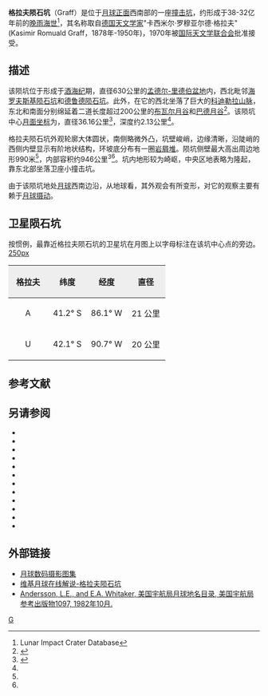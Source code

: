 {{lunar crater data|
 image=Graff crater 4193 h3.jpg|240px|
 caption=月球轨道器4号拍摄的图像|
 latitude=42.3|
 N_or_S=S|
 longitude=88.71|
 E_or_W=W|
 diameter=36.16公里|
 depth=2.13公里|
 colong=89|
 eponym=卡西米尔·罗·格拉夫}}
'''格拉夫陨石坑'''（Graff）是位于[[月球正面|月球正面]]西南部的一座[[撞击坑|撞击坑]]，约形成于38-32亿年前的[[晚雨海世|晚雨海世]]<ref name=LICD>Lunar Impact Crater Database</ref>，其名称取自[[德国|德国]][[天文学家|天文学家]]"卡西米尔·罗穆亚尔德·格拉夫"(Kasimir Romuald Graff，1878年-1950年)，1970年被[[国际天文学联合会|国际天文学联合会]]批准接受。

==描述==  
该陨坑位于形成于[[酒海纪|酒海纪]]期，直径630公里的[[孟德尔-里德伯盆地|孟德尔-里德伯盆地]]内，西北毗邻[[海罗夫斯基陨石坑|海罗夫斯基陨石坑]]和[[德鲁德陨石坑|德鲁德陨石坑]]。此外，在它的西北坐落了巨大的[[科迪勒拉山脉_(月球)|科迪勒拉山脉]]，东北和南面分别绵延着二道长度超过200公里的[[布瓦尔月谷|布瓦尔月谷]]和[[巴德月谷|巴德月谷]]<ref>{{Cite web |url=http://planetarynames.wr.usgs.gov/images/Lunar/lac_123_lo.pdf |title=Crater Graff on the map LAC-123. |access-date=2017-04-07 |archive-date=2013-02-20 |archive-url=https://web.archive.org/web/20130220194049/http://planetarynames.wr.usgs.gov/images/Lunar/lac_123_lo.pdf |dead-url=no }}</ref>。该陨坑中心[[月面坐标|月面坐标]]为{{Coord|42.3|S|88.71|W|globe:Moon|nogoogle=1|noosm=1}}，直径36.16公里<ref name="IAU">{{Cite web |url=http://planetarynames.wr.usgs.gov/Feature/2233 |title=Directory of the International Astronomical Union |access-date=2017-04-07 |archive-date=2020-03-03 |archive-url=https://web.archive.org/web/20200303055532/https://planetarynames.wr.usgs.gov/Feature/2233 |dead-url=no }}</ref>，深度约2.13公里<ref name="LICD"/>。

格拉夫陨石坑外观轮廓大体圆状，南侧略微外凸，坑壁峻峭，边缘清晰，沿陡峭的西侧内壁显示有阶地状结构，环坡底分布有一圈[[岩屑堆|岩屑堆]]。陨坑侧壁最大高出周边地形990米<ref name="LICD"/>，内部容积约946公里<sup>3</sup><ref name="LICD"/>。坑内地形较为崎岖，中央区地表略为隆起，靠东北部坐落卫座小撞击坑。

由于该陨坑地处[[月球|月球]]西南边沿，从地球看，其外观会有所变形，对它的观察主要有赖于[[天平动|月球摄动]]。

==卫星陨石坑==
按惯例，最靠近格拉夫陨石坑的卫星坑在月图上以字母标注在该坑中心点的旁边。
[[image:Graff_sattelite_craters_map.jpg|250px]]

{| class="wikitable"
!width="25%" style="background:#eeeeee;" |格拉夫 
!width="25%" style="background:#eeeeee;" |纬度
!width="25%" style="background:#eeeeee;" |经度
!width="25%" style="background:#eeeeee;" |直径
|-
|align="center"|A
|align="center"|41.2° S
|align="center"|86.1° W
|align="center"|21 公里
|-
|align="center"|U
|align="center"|42.1° S
|align="center"|90.7° W
|align="center"|20 公里
|}{{clear}}
==参考文献==
{{reflist}}

==另请参阅==
{{refbegin}}
* {{cite book
  | last1 = Andersson
  | first1 = L. E.
  | last2 = Whitaker
  | first2 = E. A.
  | authorlink2 = Ewen Whitaker
  | date = 1982
  | title = [[NASA|NASA]] Catalogue of Lunar Nomenclature
  | publisher = NASA RP-1097
  | ref = harv
  }}
* {{cite web
  | last = Blue
  | first = Jennifer
  | date = July 25, 2007
  | title = Gazetteer of Planetary Nomenclature
  | publisher = [[United_States_Geological_Survey|USGS]]
  | url = http://planetarynames.wr.usgs.gov/
  | accessdate = 2007-08-05
  | ref = harv
  | archive-date = 2013-02-13
  | archive-url = https://www.webcitation.org/6EOCinkK0?url=http://planetarynames.wr.usgs.gov/
  | dead-url = no
  }}
* {{cite book
  | last1 = Bussey
  | first1 = B.
  | authorlink1 = Ben Bussey
  | last2 = Spudis
  | first2 = P.
  | authorlink2 = Paul Spudis
  | date = 2004
  | title = The Clementine Atlas of the Moon
  | publisher = Cambridge University Press
  | location = New York
  | isbn = 978-0-521-81528-4
  | ref = harv
  }}
* {{cite book
  | last1 = Cocks
  | first1 = Elijah E.
  | last2 = Cocks
  | first2 = Josiah C.
  | date = 1995
  | title = Who's Who on the Moon: A Biographical Dictionary of Lunar Nomenclature
  | url = https://archive.org/details/isbn_9780936389271
  | publisher = Tudor Publishers
  | isbn = 978-0-936389-27-1
  | ref = harv
  }}
* {{cite web
  | last = McDowell
  | first = Jonathan
  | date = July 15, 2007
  | url = http://host.planet4589.org/astro/lunar/
  | title = Lunar Nomenclature
  | publisher = Jonathan's Space Report
  | accessdate = 2007-10-24
  | ref = harv
  | archive-date = 2012-05-26
  | archive-url = https://www.webcitation.org/67wcYNfK3?url=http://host.planet4589.org/astro/lunar/
  | dead-url = no
  }}
* {{cite journal| last1 = Menzel| first1 = D. H.| last2 = Minnaert| first2 = M.| last3 = Levin| first3 = B.| last4 = Dollfus| first4 = A.| last5 = Bell| first5 = B.| title = Report on Lunar Nomenclature by the Working Group of Commission 17 of the IAU| doi = 10.1007/BF00171763| journal = Space Science Reviews| volume = 12| issue = 2| pages = 136–186| date = 1971| bibcode = 1971SSRv...12..136M| ref = harv}}
* {{cite book
  | first = Patrick
  | last = Moore
  | authorlink = Patrick Moore
  | date = 2001
  | title = On the Moon
  | url = https://archive.org/details/patrickmooreonmo00patr
  | publisher = Sterling Publishing Co.
  | isbn = 978-0-304-35469-6
  | ref = harv
  }}
* {{cite book
  | first = Fred W.
  | last = Price
  | date = 1988
  | title = The Moon Observer's Handbook
  | publisher = Cambridge University Press
  | isbn = 978-0-521-33500-3
  | ref = harv
  }}
* {{cite book
  | last = Rükl
  | first = Antonín
  | authorlink = Antonín Rükl
  | date = 1990
  | title = Atlas of the Moon
  | publisher = Kalmbach Books
  | isbn = 978-0-913135-17-4
  | ref = harv
  }}
* {{cite book
  | last = Webb
  | first = Rev. T. W.
  | authorlink = Thomas William Webb
  | date = 1962
  | title = Celestial Objects for Common Telescopes
  | url = https://archive.org/details/celestialobjects00webb
  | edition = 6th revised
  | publisher = Dover
  | isbn = 978-0-486-20917-3
  | ref = harv
  }}
* {{cite book
  | first = Ewen A.
  | last = Whitaker
  | authorlink = Ewen Whitaker
  | date = 1999
  | title = Mapping and Naming the Moon
  | publisher = Cambridge University Press
  | isbn = 978-0-521-62248-6
  | ref = harv
  }}
* {{cite book
  | first = Peter T.
  | last = Wlasuk
  | date = 2000
  | title = Observing the Moon
  | publisher = Springer
  | isbn = 978-1-85233-193-1
  | ref = harv
 }}
{{refend}}

==外部链接==
* [http://www.lpi.usra.edu/resources/lunar_orbiter/bin/srch_nam.shtml?Graff%7C0 月球数码摄影图集] {{Wayback|url=http://www.lpi.usra.edu/resources/lunar_orbiter/bin/srch_nam.shtml?Graff%7C0 |date=20201127012847 }}
* [http://the-moon.wikispaces.com/Graff 维基月球在线解说-格拉夫陨石坑] {{Wayback|url=http://the-moon.wikispaces.com/Graff |date=20180329202845 }}
* [http://planet4589.org/astro/lunar/RP-1097.pdf Andersson, L.E., and E.A. Whitaker, 美国宇航局月球地名目录, 美国宇航局参考出版物1097, 1982年10月.] {{Wayback|url=http://planet4589.org/astro/lunar/RP-1097.pdf |date=20141006125838 }}

[[Category:月球环形山|G]]
{{月球環形山 (G-K)}}